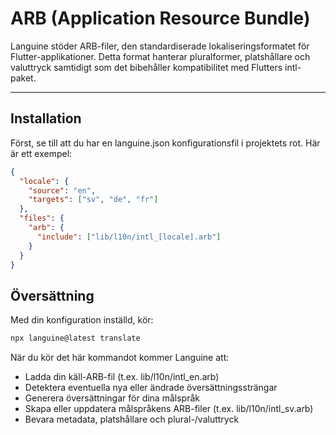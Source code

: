 # ARB (Application Resource Bundle)

Languine stöder ARB-filer, den standardiserade lokaliseringsformatet för Flutter-applikationer. Detta format hanterar pluralformer, platshållare och valuttryck samtidigt som det bibehåller kompatibilitet med Flutters intl-paket.

---

## Installation

Först, se till att du har en languine.json konfigurationsfil i projektets rot. Här är ett exempel:

```json
{
  "locale": {
    "source": "en",
    "targets": ["sv", "de", "fr"]
  },
  "files": {
    "arb": {
      "include": ["lib/l10n/intl_[locale].arb"]
    }
  }
}
```

## Översättning

Med din konfiguration inställd, kör:

```bash
npx languine@latest translate
```

När du kör det här kommandot kommer Languine att:

- Ladda din käll-ARB-fil (t.ex. lib/l10n/intl_en.arb)
- Detektera eventuella nya eller ändrade översättningssträngar
- Generera översättningar för dina målspråk
- Skapa eller uppdatera målspråkens ARB-filer (t.ex. lib/l10n/intl_sv.arb)
- Bevara metadata, platshållare och plural-/valuttryck

